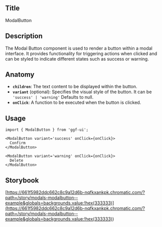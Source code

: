 ## Title

ModalButton

## Description

The Modal Button component is used to render a button within a modal interface. It provides functionality for triggering actions when clicked and can be styled to indicate different states such as success or warning.

## Anatomy

- **`children`**: The text content to be displayed within the button.
- **`variant`** (optional): Specifies the visual style of the button. It can be `'success' | 'warning'` Defaults to null.
- **`onClick`**: A function to be executed when the button is clicked.

## Usage

```tsx
import { ModalButton } from 'ggf-ui';
```

```tsx
<ModalButton variant='success' onClick={onClick}>
  Confirm
</ModalButton>
```

```tsx
<ModalButton variant='warning' onClick={onClick}>
  Delete
</ModalButton>
```

## Storybook

[https://661f5982ddc662c8c9a12d6b-nqfkxankpk.chromatic.com/?path=/story/modals-modalbutton--example&globals=backgrounds.value:!hex(333333)](<https://661f5982ddc662c8c9a12d6b-nqfkxankpk.chromatic.com/?path=/story/modals-modalbutton--example&globals=backgrounds.value:!hex(333333)>)
